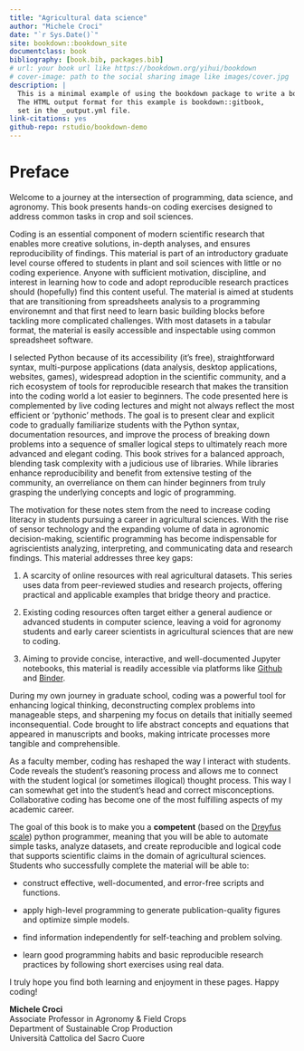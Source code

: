 ```yaml
---
title: "Agricultural data science"
author: "Michele Croci"
date: "`r Sys.Date()`"
site: bookdown::bookdown_site
documentclass: book
bibliography: [book.bib, packages.bib]
# url: your book url like https://bookdown.org/yihui/bookdown
# cover-image: path to the social sharing image like images/cover.jpg
description: |
  This is a minimal example of using the bookdown package to write a book.
  The HTML output format for this example is bookdown::gitbook,
  set in the _output.yml file.
link-citations: yes
github-repo: rstudio/bookdown-demo
---
```


# Preface

Welcome to a journey at the intersection of programming, data science, and agronomy. This book presents hands-on coding exercises designed to address common tasks in crop and soil sciences.

Coding is an essential component of modern scientific research that enables more creative solutions, in-depth analyses, and ensures reproducibility of findings. This material is part of an introductory graduate level course offered to students in plant and soil sciences with little or no coding experience. Anyone with sufficient motivation, discipline, and interest in learning how to code and adopt reproducible research practices should (hopefully) find this content useful. The material is aimed at students that are transitioning from spreadsheets analysis to a programming environemnt and that first need to learn basic building blocks before tackling more complicated challenges. With most datasets in a tabular format, the material is easily accessible and inspectable using common spreadsheet software.

I selected Python because of its accessibility (it's free), straightforward syntax, multi-purpose applications (data analysis, desktop applications, websites, games), widespread adoption in the scientific community, and a rich ecosystem of tools for reproducible research that makes the transition into the coding world a lot easier to beginners. The code presented here is complemented by live coding lectures and might not always reflect the most efficient or 'pythonic' methods. The goal is to present clear and explicit code to gradually familiarize students with the Python syntax, documentation resources, and improve the process of breaking down problems into a sequence of smaller logical steps to ultimately reach more advanced and elegant coding. This book strives for a balanced approach, blending task complexity with a judicious use of libraries. While libraries enhance reproducibility and benefit from extensive testing of the community, an overreliance on them can hinder beginners from truly grasping the underlying concepts and logic of programming.

The motivation for these notes stem from the need to increase coding literacy in students pursuing a career in agricultural sciences. With the rise of sensor technology and the expanding volume of data in agronomic decision-making, scientific programming has become indispensable for agriscientists analyzing, interpreting, and communicating data and research findings. This material addresses three key gaps:

1.  A scarcity of online resources with real agricultural datasets. This series uses data from peer-reviewed studies and research projects, offering practical and applicable examples that bridge theory and practice.

2.  Existing coding resources often target either a general audience or advanced students in computer science, leaving a void for agronomy students and early career scientists in agricultural sciences that are new to coding.

3.  Aiming to provide concise, interactive, and well-documented Jupyter notebooks, this material is readily accessible via platforms like [Github](https://github.com/) and [Binder](https://mybinder.org/).

During my own journey in graduate school, coding was a powerful tool for enhancing logical thinking, deconstructing complex problems into manageable steps, and sharpening my focus on details that initially seemed inconsequential. Code brought to life abstract concepts and equations that appeared in manuscripts and books, making intricate processes more tangible and comprehensible.

As a faculty member, coding has reshaped the way I interact with students. Code reveals the student's reasoning process and allows me to connect with the student logical (or sometimes illogical) thought process. This way I can somewhat get into the student's head and correct misconceptions. Collaborative coding has become one of the most fulfilling aspects of my academic career.

The goal of this book is to make you a **competent** (based on the [Dreyfus scale](https://doi.org/10.1177/0270467604264992)) python programmer, meaning that you will be able to automate simple tasks, analyze datasets, and create reproducible and logical code that supports scientific claims in the domain of agricultural sciences. Students who successfully complete the material will be able to:

-   construct effective, well-documented, and error-free scripts and functions.

-   apply high-level programming to generate publication-quality figures and optimize simple models.

-   find information independently for self-teaching and problem solving.

-   learn good programming habits and basic reproducible research practices by following short exercises using real data.

I truly hope you find both learning and enjoyment in these pages. Happy coding!

**Michele Croci** \
Associate Professor in Agronomy & Field Crops\
Department of Sustainable Crop Production\
Università Cattolica del Sacro Cuore
